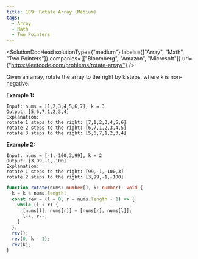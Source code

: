 ```yaml
---
title: 189. Rotate Array (Medium)
tags:
  - Array
  - Math
  - Two Pointers
---
```



<SolutionDocHead
  solutionType={"medium"}
  labels={["Array", "Math", "Two Pointers"]}
  companies={["Bloomberg", "Amazon", "Microsoft"]}
  url={"https://leetcode.com/problems/rotate-array/"}
/>

Given an array, rotate the array to the right by `k` steps, where `k` is non-negative.

<b>Example 1:</b>

```
Input: nums = [1,2,3,4,5,6,7], k = 3
Output: [5,6,7,1,2,3,4]
Explanation:
rotate 1 steps to the right: [7,1,2,3,4,5,6]
rotate 2 steps to the right: [6,7,1,2,3,4,5]
rotate 3 steps to the right: [5,6,7,1,2,3,4]
```

<b>Example 2:</b>

```
Input: nums = [-1,-100,3,99], k = 2
Output: [3,99,-1,-100]
Explanation:
rotate 1 steps to the right: [99,-1,-100,3]
rotate 2 steps to the right: [3,99,-1,-100]
```

```ts title=solution.ts
function rotate(nums: number[], k: number): void {
  k = k % nums.length;
  const rev = (l = 0, r = nums.length - 1) => {
    while (l < r) {
      [nums[l], nums[r]] = [nums[r], nums[l]];
      l++, r--;
    }
  };
  rev();
  rev(0, k - 1);
  rev(k);
}
```

